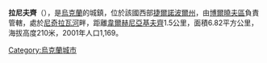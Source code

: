 {{coord|48|50|29|N|25|59|31|E|scale:30000|display=title}}

'''拉尼夫齊'''（{{lang-uk|Ланівці}}），是[[烏克蘭|烏克蘭]]的城鎮，位於該國西部[[捷爾諾波爾州|捷爾諾波爾州]]，由[[博爾曉夫區|博爾曉夫區]]負責管轄，處於[[尼奇拉瓦河|尼奇拉瓦河]]畔，距離[[韋爾赫尼亞基夫齊|韋爾赫尼亞基夫齊]]1.5公里，面積6.82平方公里，海拔高度210米，2001年人口1,169。

{{Ukraine-geo-stub}}
[[Category:烏克蘭城市|Category:烏克蘭城市]]